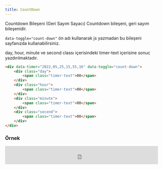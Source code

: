 ```yaml
---
title: CountDown 
---
```

Countdown Bileşeni (Geri Sayım Sayacı)
Countdown bileşeni, geri sayım bileşenidir.
<div class="mb-2">
    <code>data-toggle="count-down"</code> ön adı kullanarak js yazmadan bu bileşeni 
    sayfanızda kullanabilirsiniz.
</div>

day, hour, minute ve second classı içerisindeki timer-text içerisine sonuc yazdırılmaktadır. 

```html title="Örnek kullanımı"
<div data-timer="2022,05,25,15,55,16" data-toggle="count-down">
    <div class="day">
        <span class="timer-text">00</span>
    </div>
    <div class="hour">
        <span class="timer-text">00</span>
    </div>
    <div class="minute">
        <span class="timer-text">00</span>
    </div>
    <div class="second">
        <span class="timer-text">00</span>
    </div>
</div>
```

### Örnek

<iframe width="100%" height="60" src="https://fd-dev.1ticaret.com/sayac" class="overflow-hidden" scrolling="no" frameborder="0" allow="accelerometer; autoplay; clipboard-write; encrypted-media; gyroscope; picture-in-picture" allowfullscreen></iframe>
